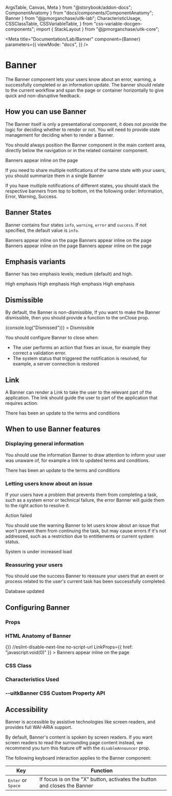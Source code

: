   ArgsTable,
  Canvas,
  Meta
} from "@storybook/addon-docs";
  ComponentAnatomy
} from "docs/components/ComponentAnatomy";
  Banner
} from "@jpmorganchase/uitk-lab";
  CharacteristicUsage,
  CSSClassTable,
  CSSVariableTable,
} from "css-variable-docgen-components"; import {
  StackLayout
} from "@jpmorganchase/uitk-core";

<Meta
  title="Documentation/Lab/Banner"
  component={Banner}
  parameters={{
    viewMode: "docs",
  }}
/>

# Banner

The Banner component lets your users know about an error, warning, a successfully completed or an information update. The banner should relate to the current workflow
and span the page or container horizontally to give quick and non-disruptive feedback.

## How you can use Banner

The Banner itself is only a presentational component, it does not provide the logic for deciding whether to render
or not. You will need to provide state management for deciding when to render a Banner. 

You should always position the Banner component in the main content area, directly below
the navigation or in the related container component.

<Canvas>
  <Banner
  >
    Banners appear inline on the page
  </Banner>
</Canvas>

If you need to share multiple notifications of the same state with your users, you should summarize them in a single Banner

If you have multiple notifications of different states, you should stack the respective banners from top to bottom,
int the following order: Information, Error, Warning, Success.

## Banner States

Banner contains four states `info`, `warning`, `error` and `success`. If not specified, the default value is `info`.

<Canvas>
  <StackLayout gap={2}>
    <Banner
    >
      Banners appear inline on the page
    </Banner>
    <Banner
      state="warning"
    >
      Banners appear inline on the page
    </Banner>
    <Banner
      state="error"
    >
      Banners appear inline on the page
    </Banner>
    <Banner
      state="success"
    >
      Banners appear inline on the page
    </Banner>
  </StackLayout>
</Canvas>

## Emphasis variants

Banner has two emphasis levels; medium (default) and high.

<Canvas>
  <StackLayout gap={2}>
  <Banner
    emphasis="high"
  >
    High emphasis
  </Banner>
  <Banner
    emphasis="high"
    state="warning"
  >
    High emphasis
  </Banner>
  <Banner
    emphasis="high"
    state="error"
  >
    High emphasis
  </Banner>
  <Banner
    emphasis="high"
    state="success"
  >
    High emphasis
  </Banner>
  </StackLayout>
</Canvas>

## Dismissible

By default, the Banner is non-dismissible, If you want to make the Banner dismissible, then you should provide a function
to the onClose prop.

<Canvas>
  <Banner
    onClose={()=>{console.log("Dismissed")}}
  >
    Dismissible
  </Banner>
</Canvas>

You should configure Banner to close when:
- The user performs an action that fixes an issue, for example they correct a validation error.
- The system status that triggered the notification is resolved, for example, a server connection is restored

## Link

A Banner can render a Link to take the user to the relevant part of the application. The link should
guide the user to part of the application that requires action.

<Canvas>
  <Banner
    //eslint-disable-next-line no-script-url
    LinkProps={{ href: "javascript:void(0)" }}
  >
    There has been an update to the terms and conditions
  </Banner>
</Canvas>

## When to use Banner features

### Displaying general information

You should use the information Banner to draw attention to inform your user was unaware of, for example a link to updated terms and conditions.

<Canvas>
    <Banner
      //eslint-disable-next-line no-script-url
      LinkProps={{ href: "javascript:void(0)" }}
    >
      There has been an update to the terms and conditions
    </Banner>
</Canvas>

### Letting users know about an issue

If your users have a problem that prevents them from completing a task, such as a system error 
or technical failure, the error Banner will guide them to the right action to resolve it.

<Canvas>
    <Banner
      //eslint-disable-next-line no-script-url
      LinkProps={{ href: "javascript:void(0)" }}
      state="error"
    >
      Action failed
    </Banner>
</Canvas>

You should use the warning Banner to let users know about an issue that won't prevent them from
continuing the task, but may cause errors if it's not addressed, such as a restriction due to entitlements
or current system status.

<Canvas>
    <Banner
      //eslint-disable-next-line no-script-url
      LinkProps={{ href: "javascript:void(0)" }}
      state="warning"
    >
      System is under increased load
    </Banner>
</Canvas>

### Reassuring your users

You should use the success Banner to reassure your users that an event or process related to the user's current
task has been successfully completed.

<Canvas>
    <Banner
      //eslint-disable-next-line no-script-url
      LinkProps={{ href: "javascript:void(0)" }}
      state="success"
    >
      Database updated
    </Banner>
</Canvas>

## Configuring Banner

### Props

<ArgsTable of={Banner} />

### HTML Anatomy of Banner

<Canvas>
  <ComponentAnatomy>
    <Banner
      onClose={()=>{}}
      //eslint-disable-next-line no-script-url
      LinkProps={{ href: "javascript:void(0)" }}
    >
      Banners appear inline on the page
    </Banner>
  </ComponentAnatomy>
</Canvas>

### CSS Class

<CSSClassTable of={Banner} />

### Characteristics Used

<CharacteristicUsage of={Banner} />

### --uitkBanner CSS Custom Property API


<CSSVariableTable of={Banner} />

## Accessibility

Banner is accessible by assistive technologies like screen readers, and provides full WAI-ARIA support.

By default, Banner's content is spoken by screen readers. If you want screen readers to read the
surrounding page content instead, we recommend you turn this feature off with the `disableAnnouncer`
prop.

The following keyboard interaction applies to the Banner component:

| Key               | Function                                                                                                                       |
| ----------------- | ------------------------------------------------------------------------------------------------------------------------------ |
| <kbd>Enter</kbd> or <kbd>Space</kbd> | If focus is on the "X" button, activates the button and closes the Banner |

